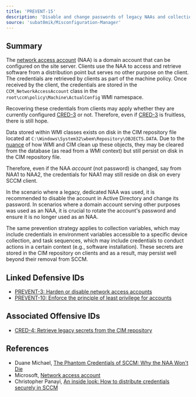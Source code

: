 ```yaml
---
title: 'PREVENT-15'
description: 'Disable and change passwords of legacy NAAs and collection variables/task sequence secrets in Active Directory'
source: 'subat0mik/Misconfiguration-Manager'
---
```


## Summary
The [network access account](https://learn.microsoft.com/en-us/mem/configmgr/core/plan-design/hierarchy/accounts#network-access-account) (NAA) is a domain account that can be configured on the site server. Clients use the NAA to access and retrieve software from a distribution point but serves no other purpose on the client. The credentials are retrieved by clients as part of the machine policy. Once received by the client, the credentials are stored in the `CCM_NetworkAccessAccount` class in the `root\ccm\policy\Machine\ActualConfig` WMI namespace.

Recovering these credentials from clients may apply whether they are currently configured [CRED-3](../CRED-3/cred-3_description) or not. Therefore, even if [CRED-3](../CRED-3/cred-3_description) is fruitless, there is still hope.

Data stored within WMI classes exists on disk in the CIM repository file located at `C:\Windows\System32\wbem\Repository\OBJECTS.DATA`. Due to the [nuance](https://github.com/mandiant/flare-wmi/python-cim/doc/data-recovery) of how WMI and CIM clean up these objects, they may be cleared from the database (as read from a WMI context) but still persist on disk in the CIM repository file.

Therefore, even if the NAA _account_ (not password) is changed, say from NAA1 to NAA2, the credentials for NAA1 may still reside on disk on every SCCM client.

In the scenario where a legacy, dedicated NAA was used, it is recommended to disable the account in Active Directory and change its password. In scenarios where a domain account serving other purposes was used as an NAA, it is crucial to rotate the account's password and ensure it is no longer used as an NAA.

The same prevention strategy applies to collection variables, which may include credentials in environment variables accessible to a specific device collection, and task sequences, which may include credentials to conduct actions in a certain context (e.g., software installation). These secrets are stored in the CIM repository on clients and as a result, may persist well beyond their removal from SCCM.

## Linked Defensive IDs
- [PREVENT-3: Harden or disable network access accounts](../PREVENT-3/prevent-3_description)
- [PREVENT-10: Enforce the principle of least privilege for accounts](../PREVENT-10/prevent-10_description)

## Associated Offensive IDs
- [CRED-4: Retrieve legacy secrets from the CIM repository](../../../attack-techniques/CRED/CRED-4/cred-4_description)

## References
- Duane Michael, [The Phantom Credentials of SCCM: Why the NAA Won't Die](https://posts.specterops.io/the-phantom-credentials-of-sccm-why-the-naa-wont-die-332ac7aa1ab9)
- Microsoft, [Network access account](https://learn.microsoft.com/en-us/mem/configmgr/core/plan-design/hierarchy/accounts#network-access-account)
- Christopher Panayi, [An inside look: How to distribute credentials securely in SCCM](https://www.mwrcybersec.com/an-inside-look-how-to-distribute-credentials-securely-in-sccm)